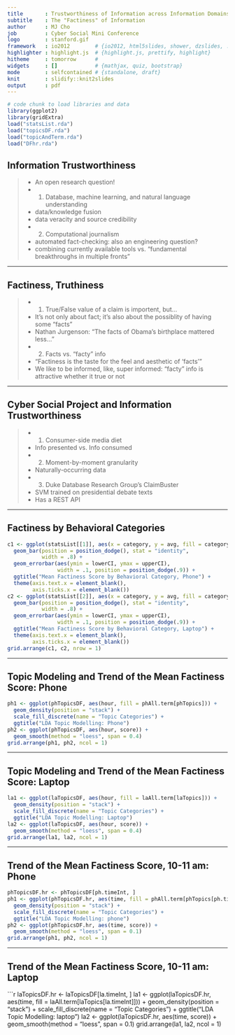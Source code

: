 ```yaml
---
title       : Trustworthiness of Information across Information Domains
subtitle    : The "Factiness" of Information
author      : MJ Cho
job         : Cyber Social Mini Conference
logo        : stanford.gif
framework   : io2012        # {io2012, html5slides, shower, dzslides, ...}
highlighter : highlight.js  # {highlight.js, prettify, highlight}
hitheme     : tomorrow      # 
widgets     : []            # {mathjax, quiz, bootstrap}
mode        : selfcontained # {standalone, draft}
knit        : slidify::knit2slides
output      : pdf
---
```


```r
# code chunk to load libraries and data
library(ggplot2)
library(gridExtra)
load("statsList.rda")
load("topicsDF.rda")
load("topicAndTerm.rda")
load("DFhr.rda")
```

## Information Trustworthiness
>- An open research question!
>- 1. Database, machine learning, and natural language understanding
  - data/knowledge fusion
  - data veracity and source credibility
>- 2. Computational journalism 
  - automated fact-checking: also an engineering question?
  - combining currently available tools vs. "fundamental breakthroughs in multiple fronts"

---

## Factiness, Truthiness
>- 1. True/False value of a claim is importent, but...
  - It's not only about fact; it's also about the possiblity of having some "facts"
  - Nathan Jurgenson: "The facts of Obama’s birthplace mattered less..."
>- 2. Facts vs. "facty" info
  - "Factiness is the taste for the feel and aesthetic of 'facts'" 
  - We like to be informed, like, super informed: "facty" info is attractive whether it true or not

---

## Cyber Social Project and Information Trustworthiness
>- 1. Consumer-side media diet
  - Info presented vs. Info consumed
>- 2. Moment-by-moment granularity
  - Naturally-occurring data
>- 3. Duke Database Research Group's ClaimBuster
  - SVM trained on presidential debate texts
  - Has a REST API

---

## Factiness by Behavioral Categories
```r
c1 <- ggplot(statsList[[1]], aes(x = category, y = avg, fill = category)) + 
  geom_bar(position = position_dodge(), stat = "identity",
           width = .8) +
  geom_errorbar(aes(ymin = lowerCI, ymax = upperCI),
                width = .1, position = position_dodge(.9)) +
  ggtitle("Mean Factiness Score by Behavioral Category, Phone") + 
  theme(axis.text.x = element_blank(),
        axis.ticks.x = element_blank())
c2 <- ggplot(statsList[[2]], aes(x = category, y = avg, fill = category)) + 
  geom_bar(position = position_dodge(), stat = "identity",
           width = .8) +
  geom_errorbar(aes(ymin = lowerCI, ymax = upperCI),
                width = .1, position = position_dodge(.9)) +
  ggtitle("Mean Factiness Score by Behavioral Category, Laptop") + 
  theme(axis.text.x = element_blank(),
        axis.ticks.x = element_blank())
grid.arrange(c1, c2, nrow = 1)
```

---

## Topic Modeling and Trend of the Mean Factiness Score: Phone
```r
ph1 <- ggplot(phTopicsDF, aes(hour, fill = phAll.term[phTopics])) + 
  geom_density(position = "stack") + 
  scale_fill_discrete(name = "Topic Categories") + 
  ggtitle("LDA Topic Modelling: Phone")
ph2 <- ggplot(phTopicsDF, aes(hour, score)) + 
  geom_smooth(method = "loess", span = 0.4)
grid.arrange(ph1, ph2, ncol = 1)
```

---

## Topic Modeling and Trend of the Mean Factiness Score: Laptop
```r
la1 <- ggplot(laTopicsDF, aes(hour, fill = laAll.term[laTopics])) + 
  geom_density(position = "stack") + 
  scale_fill_discrete(name = "Topic Categories") + 
  ggtitle("LDA Topic Modelling: Laptop")
la2 <- ggplot(laTopicsDF, aes(hour, score)) + 
  geom_smooth(method = "loess", span = 0.4)
grid.arrange(la1, la2, ncol = 1)
```

---

## Trend of the Mean Factiness Score, 10-11 am: Phone
```r
phTopicsDF.hr <- phTopicsDF[ph.timeInt, ]
ph1 <- ggplot(phTopicsDF.hr, aes(time, fill = phAll.term[phTopics[ph.timeInt]])) + 
  geom_density(position = "stack") + 
  scale_fill_discrete(name = "Topic Categories") + 
  ggtitle("LDA Topic Modelling: phone")
ph2 <- ggplot(phTopicsDF.hr, aes(time, score)) + 
  geom_smooth(method = "loess", span = 0.1)
grid.arrange(ph1, ph2, ncol = 1)
```

---

## Trend of the Mean Factiness Score, 10-11 am: Laptop
```r
laTopicsDF.hr <- laTopicsDF[la.timeInt, ]
la1 <- ggplot(laTopicsDF.hr, aes(time, fill = laAll.term[laTopics[la.timeInt]])) + 
  geom_density(position = "stack") + 
  scale_fill_discrete(name = "Topic Categories") + 
  ggtitle("LDA Topic Modelling: laptop")
la2 <- ggplot(laTopicsDF.hr, aes(time, score)) + 
  geom_smooth(method = "loess", span = 0.1)
grid.arrange(la1, la2, ncol = 1)

